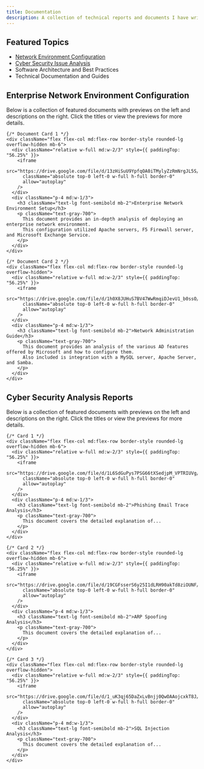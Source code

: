 ```yaml
---
title: Documentation
description: A collection of technical reports and documents I have written throughout my academic career
---
```


## Featured Topics

- [Network Environment Configuration](#network-section)
- [Cyber Security Issue Analysis](#cysc-section)
- Software Architecture and Best Practices
- Technical Documentation and Guides

<section id="network-section" className="space-y-8">
  <div className="mb-6">
    <h2 className="text-2xl font-bold mb-2">Enterprise Network Environment Configuration</h2>
    <p className="text-gray-600 mb-4">
      Below is a collection of featured documents with previews on the left and descriptions on the right.  
      Click the titles or view the previews for more details.
    </p>

    {/* Document Card 1 */}
    <div className="flex flex-col md:flex-row border-style rounded-lg overflow-hidden mb-6">
      <div className="relative w-full md:w-2/3" style={{ paddingTop: "56.25%" }}>
        <iframe
          src="https://drive.google.com/file/d/13zHiSuU9YpfqOA0iTMylyZzRmNrgJL5S/preview"
          className="absolute top-0 left-0 w-full h-full border-0"
          allow="autoplay"
        />
      </div>
      <div className="p-4 md:w-1/3">
        <h3 className="text-lg font-semibold mb-2">Enterprise Network Environment Setup</h3>
        <p className="text-gray-700">
          This document provides an in-depth analysis of deploying an enterprise network environment. 
          This configuration utilized Apache servers, F5 Firewall server, and Microsoft Exchange Service.
        </p>
      </div>
    </div>

    {/* Document Card 2 */}
    <div className="flex flex-col md:flex-row border-style rounded-lg overflow-hidden">
      <div className="relative w-full md:w-2/3" style={{ paddingTop: "56.25%" }}>
        <iframe
          src="https://drive.google.com/file/d/1h0X8JUHuS7BV47WwRmqiDJevU1_b0ssO/preview"
          className="absolute top-0 left-0 w-full h-full border-0"
          allow="autoplay"
        />
      </div>
      <div className="p-4 md:w-1/3">
        <h3 className="text-lg font-semibold mb-2">Network Administration Guide</h3>
        <p className="text-gray-700">
          This document provides an analysis of the various AD features offered by Microsoft and how to configure them.
          Also included is integration with a MySQL server, Apache Server, and Samba.
        </p>
      </div>
    </div>
  </div>
</section>

<section id="cysc-section" className="space-y-8">
  <div className="mb-6">
    <h2 className="text-2xl font-bold mb-2">Cyber Security Analysis Reports</h2>
    <p className="text-gray-600 mb-4">
      Below is a collection of featured documents with previews on the left and descriptions on the right.  
      Click the titles or view the previews for more details.
    </p>

    {/* Card 1 */}
    <div className="flex flex-col md:flex-row border-style rounded-lg overflow-hidden mb-6">
      <div className="relative w-full md:w-2/3" style={{ paddingTop: "56.25%" }}>
        <iframe
          src="https://drive.google.com/file/d/1L6SdGuPys7PSG66tXSedjpM_VPTRIUVg/preview"
          className="absolute top-0 left-0 w-full h-full border-0"
          allow="autoplay"
        />
      </div>
      <div className="p-4 md:w-1/3">
        <h3 className="text-lg font-semibold mb-2">Phishing Email Trace Analysis</h3>
        <p className="text-gray-700">
          This document covers the detailed explanation of...
        </p>
      </div>
    </div>

    {/* Card 2 */}
    <div className="flex flex-col md:flex-row border-style rounded-lg overflow-hidden mb-6">
      <div className="relative w-full md:w-2/3" style={{ paddingTop: "56.25%" }}>
        <iframe
          src="https://drive.google.com/file/d/19CGFsserS6y25I1dLRH90akTd8ziOUNF/preview"
          className="absolute top-0 left-0 w-full h-full border-0"
          allow="autoplay"
        />
      </div>
      <div className="p-4 md:w-1/3">
        <h3 className="text-lg font-semibold mb-2">ARP Spoofing Analysis</h3>
        <p className="text-gray-700">
          This document covers the detailed explanation of...
        </p>
      </div>
    </div>

    {/* Card 3 */}
    <div className="flex flex-col md:flex-row border-style rounded-lg overflow-hidden">
      <div className="relative w-full md:w-2/3" style={{ paddingTop: "56.25%" }}>
        <iframe
          src="https://drive.google.com/file/d/1_uK3qj65DaZxLvBnjj0QwOAAojcxkT8J/preview"
          className="absolute top-0 left-0 w-full h-full border-0"
          allow="autoplay"
        />
      </div>
      <div className="p-4 md:w-1/3">
        <h3 className="text-lg font-semibold mb-2">SQL Injection Analysis</h3>
        <p className="text-gray-700">
          This document covers the detailed explanation of...
        </p>
      </div>
    </div>
  </div>
</section>
